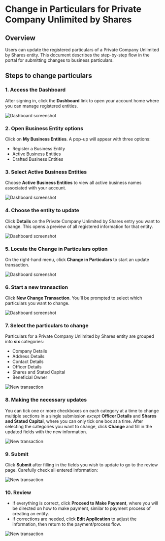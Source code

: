 # Change in Particulars for Private Company Unlimited by Shares

## Overview

Users can update the registered particulars of a Private Company Unlimited by Shares entity. This document describes the step-by-step flow in the portal for submitting changes to business particulars.


## Steps to change particulars

### 1. Access the Dashboard

After signing in, click the **Dashboard** link to open your account home where you can manage registered entities.

![Dashboard screenshot](/change1.png)

### 2. Open Business Entity options

Click on **My Business Entities**. A pop-up will appear with three options:

- Register a Business Entity
- Active Business Entities
- Drafted Business Entities


### 3. Select Active Business Entities

Choose **Active Business Entities** to view all active business names associated with your account.

![Dashboard screenshot](/change2.png)

### 4. Choose the entity to update

Click **Details** on the Private Company Unlimited by Shares entry you want to change. This opens a preview of all registered information for that entity.

![Dashboard screenshot](/privunlimited1.png)

### 5. Locate the **Change in Particulars** option

On the right-hand menu, click **Change in Particulars** to start an update transaction.

![Dashboard screenshot](/privunlimited2.png)

### 6. Start a new transaction

Click **New Change Transaction**. You'll be prompted to select which particulars you want to change.

![Dashboard screenshot](/privunlimited3.png)

### 7. Select the particulars to change

Particulars for a Private Company Unlimited by Shares entity are grouped into **six** categories:

- Company Details
- Address Details
- Contact Details
- Officer Details
- Shares and Stated Capital
- Beneficial Owner

![New transaction](/privunlimited7.png)

### 8. Making the necessary updates

You can tick one or more checkboxes on each category at a time to change multiple sections in a single submission *except* **Officer Details** and **Shares and Stated Capital**, where you can only tick one box at a time.
After selecting the categories you want to change, click **Change** and fill in the updated fields with the new information.

![New transaction](/privunlimited4.png)

### 9. Submit

Click **Submit** after filling in the fields you wish to update to go to the review page. Carefully check all entered information:

![New transaction](/privunlimited5.png)

### 10. Review
- If everything is correct, click **Proceed to Make Payment**, where you will be directed on how to make payment, similar to payment process of creating an entity.
- If corrections are needed, click **Edit Application** to adjust the information, then return to the payment/process flow.

![New transaction](/privunlimited6.png)